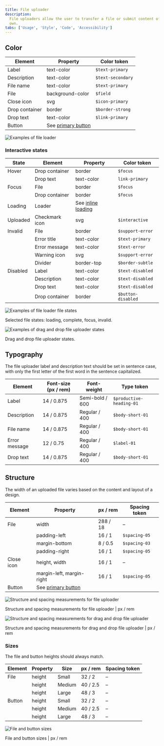 ```yaml
---
title: File uploader
description:
  File uploaders allow the user to transfer a file or submit content of their
  own.
tabs: ['Usage', 'Style', 'Code', 'Accessibility']
---
```


## Color

| Element        | Property                                                                                        | Color token       |
| -------------- | ----------------------------------------------------------------------------------------------- | ----------------- |
| Label          | text-color                                                                                      | `$text-primary`   |
| Description    | text-color                                                                                      | `$text-secondary` |
| File name      | text-color                                                                                      | `$text-primary`   |
| File           | background-color                                                                                | `$field`          |
| Close icon     | svg                                                                                             | `$icon-primary`   |
| Drop container | border                                                                                          | `$border-strong`  |
| Drop text      | text-color                                                                                      | `$link-primary`   |
| Button         | See [primary button](https://www.carbondesignsystem.com/components/button/style#primary-button) |                   |

<Row>
<Column colLg={8}>

![Examples of file loader](images/file-uploader-style-1.png)

</Column>
</Row>

### Interactive states

| State    | Element        | Property                                                                                       | Color token        |
| -------- | -------------- | ---------------------------------------------------------------------------------------------- | ------------------ |
| Hover    | Drop container | border                                                                                         | `$focus`           |
|          | Drop text      | text-color                                                                                     | `link-primary`     |
| Focus    | File           | border                                                                                         | `$focus`           |
|          | Drop container | border                                                                                         | `$focus`           |
| Loading  | Loader         | See [inline loading](https://www.carbondesignsystem.com/components/inline-loading/style#color) |                    |
| Uploaded | Checkmark icon | svg                                                                                            | `$interactive`     |
| Invalid  | File           | border                                                                                         | `$support-error`   |
|          | Error title    | text-color                                                                                     | `$text-primary`    |
|          | Error message  | text-color                                                                                     | `$text-error`      |
|          | Warning icon   | svg                                                                                            | `$support-error`   |
|          | Divider        | border-top                                                                                     | `$border-subtle`   |
| Disabled | Label          | text-color                                                                                     | `$text-disabled`   |
|          | Description    | text-color                                                                                     | `$text-disabled`   |
|          | Drop text      | text-color                                                                                     | `$text-disabled`   |
|          | Drop container | border                                                                                         | `$button-disabled` |

<Row>
<Column colLg={8}>

![Examples of file loader file states](images/file-uploader-style-2.png)

</Column>
</Row>

<Caption>Selected file states: loading, complete, focus, invalid.</Caption>

<Row>
<Column colLg={8}>

![Examples of drag and drop file uploader states](images/file-uploader-style-3.png)

</Column>
</Row>

<Caption>Drag and drop file uploader states.</Caption>

## Typography

The file uploader label and description text should be set in sentence case,
with only the first letter of the first word in the sentence capitalized.

| Element       | Font-size (px / rem) | Font-weight     | Type token               |
| ------------- | -------------------- | --------------- | ------------------------ |
| Label         | 14 / 0.875           | Semi-bold / 600 | `$productive-heading-01` |
| Description   | 14 / 0.875           | Regular / 400   | `$body-short-01`         |
| File name     | 14 / 0.875           | Regular / 400   | `$body-short-01`         |
| Error message | 12 / 0.75            | Regular / 400   | `$label-01`              |
| Drop text     | 14 / 0.875           | Regular / 400   | `$body-short-01`         |

## Structure

The width of an uploaded file varies based on the content and layout of a
design.

| Element    | Property                                                                                   | px / rem | Spacing token |
| ---------- | ------------------------------------------------------------------------------------------ | -------- | ------------- |
| File       | width                                                                                      | 288 / 18 | –             |
|            | padding-left                                                                               | 16 / 1   | `$spacing-05` |
|            | margin-bottom                                                                              | 8 / 0.5  | `$spacing-03` |
|            | padding-right                                                                              | 16 / 1   | `$spacing-05` |
| Close icon | height, width                                                                              | 16 / 1   | –             |
|            | margin-left, margin-right                                                                  | 16 / 1   | `$spacing-05` |
| Button     | See [primary button](https://www.carbondesignsystem.com/components/button/style#structure) |          |               |

<div className="image--fixed">

![Structure and spacing measurements for file uploader](images/file-uploader-style-4.png)

</div>

<Caption>
  Structure and spacing measurements for file uploader | px / rem
</Caption>

<div className="image--fixed">

![Structure and spacing measurements for drag and drop file uploader](images/file-uploader-style-5.png)

</div>

<Caption>
  Structure and spacing measurements for drag and drop file uploader | px / rem
</Caption>

### Sizes

The file and button heights should always match.

| Element | Property | Size   | px / rem | Spacing token |
| ------- | -------- | ------ | -------- | ------------- |
| File    | height   | Small  | 32 / 2   | –             |
|         | height   | Medium | 40 / 2.5 | –             |
|         | height   | Large  | 48 / 3   | –             |
| Button  | height   | Small  | 32 / 2   | –             |
|         | height   | Medium | 40 / 2.5 | –             |
|         | height   | Large  | 48 / 3   | –             |

<Row>
<Column colLg={8}>

![File and button sizes](images/file-uploader-style-6.png)

</Column>
</Row>

<Caption>File and button sizes | px / rem</Caption>
